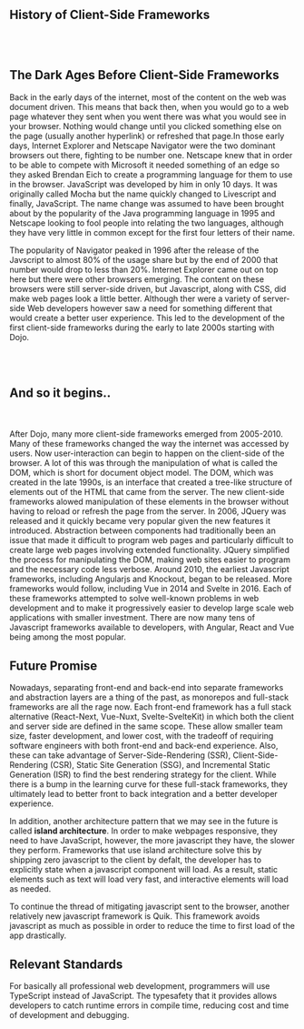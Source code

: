 ## History of Client-Side Frameworks
<br> </br>
## The Dark Ages Before Client-Side Frameworks  

Back in the early days of the internet, most of the content on the web was document driven. This means that back then, when you would go to a web page whatever they
sent when you went there was what you would see in your browser. Nothing would change until you clicked something else on the page (usually another hyperlink) or 
refreshed that page.In those early days, Internet Explorer and Netscape Navigator were the two dominant browsers out there, fighting to be number one. Netscape knew that
in order to be able to compete with Microsoft it needed something of an edge so they asked Brendan Eich to create a programming language
for them to use in the browser. JavaScript was developed by him in only 10 days. It was originally called Mocha but the name quickly changed to Livescript
and finally, JavaScript. The name change was assumed to have been brought about by the popularity of the Java programming language in 1995 and Netscape looking
to fool people into relating the two languages, although they have very little in common except for the first four letters of their name.  
  


The popularity of Navigator peaked in 1996 after the release of the Javscript to almost 80% of the usage share but by the end of 2000 that
number would drop to less than 20%. Internet Explorer came out on top here but there were other browsers emerging. The content on these browsers
were still server-side driven, but Javascript, along with CSS, did make web pages look a little better. Although ther were a variety of server-side Web developers however saw a need for something different that 
would create a better user experience. This led to the development of the first client-side frameworks during the early to late 2000s starting with Dojo.  

<br> </br>
## And so it begins..
<br> </br>
After Dojo, many more client-side frameworks emerged from 2005-2010. Many of these frameworks changed the way the internet was accessed by users. Now user-interaction
can begin to happen on the client-side of the browser. A lot of this was through the manipulation of what is called the DOM, which is short for document object model.
The DOM, which was created in the late 1990s, is an interface that created a tree-like structure of elements out of the HTML that came from the server. The new 
client-side frameworks alowed manipulation of these elements in the browser without having to reload or refresh the page from the server. In 2006, JQuery was released and it quickly became very popular given the new features it introduced. Abstraction between components had traditionally been an issue that made it difficult to program web pages and particularly difficult to create large web pages involving extended functionality. JQuery simplified the process for manipulating the DOM, making web sites easier to program and the necessary code less verbose. Around 2010, the earliest Javascript frameworks, including Angularjs and Knockout, began to be released. More frameworks would follow, including Vue in 2014 and Svelte in 2016. Each of these frameworks attempted to solve well-known problems in web development and to make it progressively easier to develop large scale web applications with smaller investment. There are now many tens of Javascript frameworks available to developers, with Angular, React and Vue being among the most popular.


## Future Promise

Nowadays, separating front-end and back-end into separate frameworks and abstraction layers are a thing of the past, as monorepos and full-stack frameworks are all the rage now. 
Each front-end framework has a full stack alternative (React-Next, Vue-Nuxt, Svelte-SvelteKit) in which both the client and server side are defined in the same scope. 
These allow smaller team size, faster development, and lower cost, with the tradeoff of requiring software engineers with both front-end and back-end experience. 
Also, these can take advantage of Server-Side-Rendering (SSR), Client-Side-Rendering (CSR), Static Site Generation (SSG), and Incremental Static Generation (ISR) to
find the best rendering strategy for the client.
While there is a bump in the learning curve for these full-stack frameworks, they ultimately lead to better front to back integration and a better developer experience.

In addition, another architecture pattern that we may see in the future is called **island architecture**. In order to make webpages responsive, they need to have JavaScript, however,
the more javascript they have, the slower they perform. Frameworks that use island architecture solve this by shipping zero javascript to the client by defalt, the developer has to 
explicitly state when a javascript component will load. As a result, static elements such as text will load very fast, and interactive elements will load as needed. 

To continue the thread of mitigating javascript sent to the browser, another relatively new javascript framework is Quik. This framework avoids javascript as much as possible
in order to reduce the time to first load of the app drastically. 

## Relevant Standards

For basically all professional web development, programmers will use TypeScript instead of JavaScript. The typesafety that it provides allows developers 
to catch runtime errors in compile time, reducing cost and time of development and debugging.